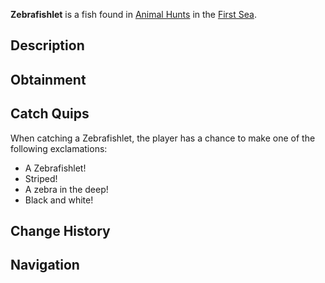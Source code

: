 {{FishInfobox
|image          = Zebrafishlet.png
|rarity         = Limited
|event          = Animal Hunt
|sea            = First Sea
|location       = [[Animals]]
|sublocation    = 
|sources        = Fishing Rod
|radar_location = 
|prog_speed     = +8
|xp             = 650
|weather        = Foggy
|time           = 
|season         = Autumn
|bait           = Insect
|base_weight    = 35
|base_value     = 300
|weight_range   = 26.5
|base_chance    = 90
|base_resil     = 80
}}
'''Zebrafishlet''' is a {{Rarity|Limited}} fish found in [[Animal Hunt]]s in the [[First Sea]].

== Description ==
{{Description|A tiny striped swimmer, darting through the currents like a zebra in the herd.|Bestiary Entry}}

== Obtainment ==
{{Description|Its zebra stripes flicker where the river bends in the fog.|Bestiary Hint}}
{{Fish Availability|
Animal Hunt/First Sea
|top_rods      = 
Training Rod\476102.94\560954.15;
Flimsy Rod\268117.09\248798.08;
Leviathan's Fang Rod\218427.91\111219;
Trident Rod\208138.58\146777.7;
Free Spirit Rod\204923.49\144510.45;
Plastic Rod\137315.31\154625.69;
No-Life Rod\195436.28\255055.14;
Rapid Rod\181067.01\224322.56;
Zeus Rod\175367.11\222270.78;
Frog Rod\157705.33\182627.67;
Seraphic Rod\185134.76\162824.52;
Ethereal Prism Rod\184033.71\36968.74;
Rod Of The Forgotten Fang\179164.13\148778.04;
Challenger's Rod\179104.37\219851.63;
Rod Of The Exalted One\177863.88\111776.42;
Rod Of The Depths\176738.33\177497.7;
Depthseeker Rod\176394.14\180790.42;
Blazebringer Rod\176210.25\211104.26;
Verdant Shear Rod\175111.5\188994.01;
Avalanche Rod\166758\175206.05;
Volcanic Rod\162633.23\173171.36;
Steady Rod\86916.4\85183.09
|recommended   = Training Rod
}}

== Catch Quips ==
When catching a Zebrafishlet, the player has a chance to make one of the following exclamations:
* A Zebrafishlet!
* Striped!
* A zebra in the deep!
* Black and white!

== Change History ==
{{Change History|{{subst:Current Version}}}}

== Navigation ==
{{Fish Navbox|Animals}}